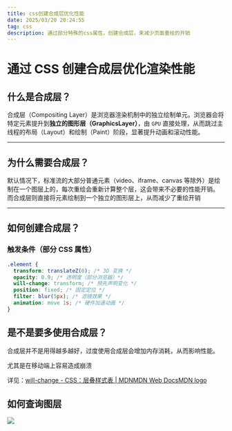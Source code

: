 ```yaml
---
title: css创建合成层优化性能
date: 2025/03/20 20:24:55
tag: css
description: 通过部分特殊的css属性，创建合成层，来减少页面重绘的开销
---
```


# 通过 CSS 创建合成层优化渲染性能

## 什么是合成层？

合成层（Compositing Layer）是浏览器渲染机制中的独立绘制单元。浏览器会将特定元素提升到**独立的图形层（GraphicsLayer）**，由 `GPU` 直接处理，从而跳过主线程的布局（Layout）和绘制（Paint）阶段，显著提升动画和滚动性能。

---

## 为什么需要合成层？

默认情况下，标准流的大部分普通元素（video、iframe、canvas 等除外）是绘制在一个图层上的，每次重绘会重新计算整个层，这会带来不必要的性能开销。
而合成层则直接将元素绘制到一个独立的图形层上，从而减少了重绘开销

---

## 如何创建合成层？

### 触发条件（部分 CSS 属性）

```css
.element {
  transform: translateZ(0); /* 3D 变换 */
  opacity: 0.9; /* 透明度（部分浏览器）*/
  will-change: transform; /* 预先声明变化 */
  position: fixed; /* 固定定位 */
  filter: blur(5px); /* 滤镜效果 */
  animation: move 1s; /* 硬件加速动画 */
}
```

## 是不是要多使用合成层？

合成层并不是用得越多越好，过度使用合成层会增加内存消耗，从而影响性能。

尤其是在移动端上容易造成崩溃

详见：[will-change - CSS：层叠样式表 | MDNMDN Web DocsMDN logo](https://developer.mozilla.org/zh-CN/docs/Web/CSS/will-change)

## 如何查询图层
![](http://116.198.244.73:9000/images/20250320203801.png)